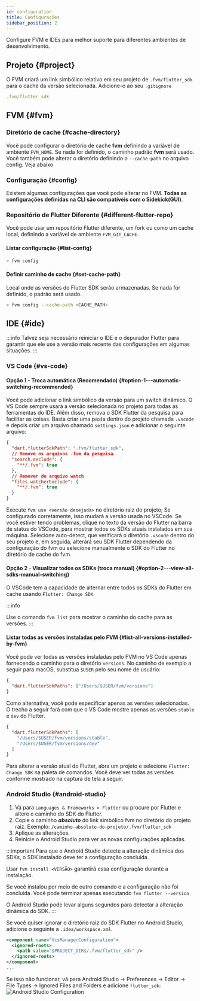 ```yaml
---
id: configuration
title: Configurações
sidebar_position: 2
---
```


Configure FVM e IDEs para melhor suporte para diferentes ambientes de desenvolvimento.

## Projeto {#project}

O FVM criará um link simbólico relativo em seu projeto de `.fvm/flutter_sdk` para o cache da versão selecionada. Adicione-o ao seu `.gitignore`

```yaml title=".gitignore"
.fvm/flutter_sdk
```

## FVM {#fvm}

### Diretório de cache {#cache-directory}

Você pode configurar o diretório de cache **fvm** definindo a variável de ambiente `FVM_HOME`. Se nada for definido, o caminho padrão **fvm** será usado. Você também pode alterar o diretório definindo o `--cache-path` no arquivo config. Veja abaixo
### Configuração {#config}

Existem algumas configurações que você pode alterar no FVM. **Todas as configurações definidas na CLI são compatíveis com o Sidekick(GUI)**.

### Repositório de Flutter Diferente {#different-flutter-repo}

Você pode usar um repositório Flutter diferente, um fork ou como um cache local, definindo a variável de ambiente `FVM_GIT_CACHE`.

#### Listar configuração {#list-config}

```bash
> fvm config
```

#### Definir caminho de cache {#set-cache-path}

Local onde as versões do Flutter SDK serão armazenadas. Se nada for definido, o padrão será usado.

```bash
> fvm config --cache-path <CACHE_PATH>
```

## IDE {#ide}

:::info
Talvez seja necessário reiniciar o IDE e o depurador Flutter para garantir que ele use a versão mais recente das configurações em algumas situações.
:::

### VS Code {#vs-code}

#### Opção 1 - Troca automática (Recomendado) {#option-1---automatic-switching-recommended}

Você pode adicionar o link simbólico da versão para um switch dinâmico. O VS Code sempre usará a versão selecionada no projeto para todas as ferramentas do IDE. Além disso, remova o SDK Flutter da pesquisa para facilitar as coisas. Basta criar uma pasta dentro do projeto chamada `.vscode` e depois criar um arquivo chamado `settings.json` e adicionar o seguinte arquivo:


```json title=".vscode/settings.json"
{
  "dart.flutterSdkPath": ".fvm/flutter_sdk",
  // Remove os arquivos .fvm da pesquisa
  "search.exclude": {
    "**/.fvm": true
  },
  // Remover do arquivo watch
  "files.watcherExclude": {
    "**/.fvm": true
  }
}
```

Execute `fvm use <versão desejada>` no diretório raiz do projeto; Se configurado corretamente, isso mudará a versão usada no VSCode. Se você estiver tendo problemas, clique no texto da versão do Flutter na barra de status do VSCode, para mostrar todos os SDKs atuais instalados em sua máquina. Selecione auto-detect, que verificará o diretório `.vscode` dentro do seu projeto e, em seguida, alterará seu SDK Flutter dependendo da configuração do fvm ou selecione manualmente o SDK do Flutter no diretório de cache do fvm.

#### Opção 2 - Visualizar todos os SDKs (troca manual) {#option-2---view-all-sdks-manual-switching}

O VSCode tem a capacidade de alternar entre todos os SDKs do Flutter em cache usando `Flutter: Change SDK`.

:::info

Use o comando `fvm list` para mostrar o caminho do cache para as versões.
:::

#### Listar todas as versões instaladas pelo FVM {#list-all-versions-installed-by-fvm}

Você pode ver todas as versões instaladas pelo FVM no VS Code apenas fornecendo o caminho para o diretório `versions`. No caminho de exemplo a seguir para macOS, substitua `$USER` pelo seu nome de usuário:

```json
{
  "dart.flutterSdkPaths": ["/Users/$USER/fvm/versions"]
}
```

Como alternativa, você pode especificar apenas as versões selecionadas. O trecho a seguir fará com que o VS Code mostre apenas as versões `stable` e `dev` do Flutter.

```json
{
  "dart.flutterSdkPaths": [
    "/Users/$USER/fvm/versions/stable",
    "/Users/$USER/fvm/versions/dev"
  ]
}
```

Para alterar a versão atual do Flutter, abra um projeto e selecione `Flutter: Change SDK` na paleta de comandos. Você deve ver todas as versões conforme mostrado na captura de tela a seguir.

### Android Studio {#android-studio}

1. Vá para `Languages & Frameworks > Flutter` ou procure por Flutter e altere o caminho do SDK do Flutter.
2. Copie o caminho **_absoluto_** do link simbólico fvm no diretório do projeto raiz. Exemplo: `/caminho-absoluto-do-projeto/.fvm/flutter_sdk`
3. Aplique as alterações.
4. Reinicie o Android Studio para ver as novas configurações aplicadas.

:::important
Para que o Android Studio detecte a alteração dinâmica dos SDKs, o SDK instalado deve ter a configuração concluída.

Usar `fvm install <VERSÃO>` garantirá essa configuração durante a instalação.

Se você instalou por meio de outro comando e a configuração não foi concluída. Você pode terminar apenas executando `fvm flutter --version`

O Android Studio pode levar alguns segundos para detectar a alteração dinâmica do SDK.
:::

Se você quiser ignorar o diretório raiz do SDK Flutter no Android Studio, adicione o seguinte a `.idea/workspace.xml`.

```xml
<component name="VcsManagerConfiguration">
  <ignored-roots>
    <path value="$PROJECT_DIR$/.fvm/flutter_sdk" />
  </ignored-roots>
</component>
...
```

Se isso não funcionar, vá para Android Studio -> Preferences -> Editor -> File Types -> Ignored Files and Folders e adicione `flutter_sdk`:
![Android Studio Configuration](../../../../../../assets/android-studio-config.png)